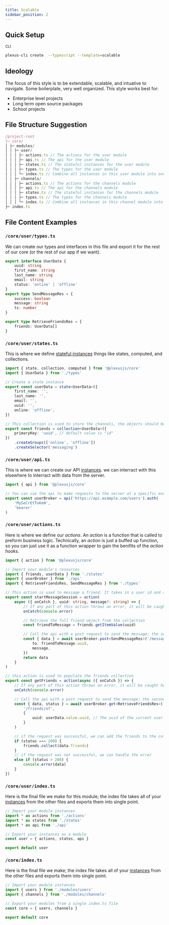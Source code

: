 ```yaml
---
title: Scalable
sidebar_position: 2
---
```


## Quick Setup

<small>CLI</small>

```bash prefix="$"
plexus-cli create  --typescript --template=scalable
```

## Ideology

The focus of this style is to be extendable, scalable, and intuative to navigate. Some boilerplate, very well organized. This style works best for:

<ul className='list'>
	<li>Enterprise level projects</li>
	<li>Long term open source packages</li>
	<li>School projects</li>
</ul>

## File Structure Suggestion

```ts
/project-root
├─ core/
│ ├─ modules/
│ │ ├─ user/
│ │ │ ├─ actions.ts // The actions for the user module
│ │ │ ├─ api.ts // The api for the user module
│ │ │ ├─ states.ts // The stateful instances for the user module
│ │ │ ├─ types.ts // The types for the user module
│ │ │ └─ index.ts // Combine all instances in this user module into one file
│ │ ├─ channels/
│ │ │ ├─ actions.ts // The actions for the channels module
│ │ │ ├─ api.ts // The api for the channels module
│ │ │ ├─ states.ts // The stateful instances for the channels module
│ │ │ ├─ types.ts // The types for the channels module
│ │ │ └─ index.ts // Combine all instances in this channel module into one file
├─ index.ts
```

## File Content Examples

### `/core/user/types.ts`

We can create our types and interfaces in this file and export it for the rest of our core (or the rest of our app if we want).

```ts title="/core/user/types.ts"
export interface UserData {
	uuid: string
	first_name: string
	last_name: string
	email: string
	status: 'online' | 'offline'
}
export type SendMessageRes = {
	success: boolean
	message: string
	ts: number
}

export type RetrieveFriendsRes = {
	friends: UserData[]
}
```

### `/core/user/states.ts`

This is where we define [stateful instances](/docs/getting-started/concepts#internal-terms) things like states, computed, and collections.

```ts title="/core/user/states.ts"
import { state, collection, computed } from '@plexusjs/core'
import { UserData } from './types'

// Create a state instance
export const userData = state<UserData>({
	first_name: '',
	last_name: '',
	email: '',
	uuid: '',
	online: 'offline',
})

// This collection is used to store the channels, the objects should be of type ChannelData defined above
export const friends = collection<UserData>({
	primaryKey: 'uuid', // default value is "id"
})
	.createGroups(['online', 'offline'])
	.createSelector('messaging')
```

### `/core/user/api.ts`

This is where we can create our API [instances](/docs/getting-started/concepts#internal-terms). we can interract with this elsewhere to interract with data from the server.

```ts title="/core/user/api.ts"
import { api } from '@plexusjs/core'

// You can use the api to make requests to the server at a specific endpoint
export const userBroker = api('https://api.example.com/users').auth(
	'MySeCrEtToKeN',
	'bearer'
)
```

### `/core/user/actions.ts`

Here is where we define our <i>actions</i>. An <i>action</i> is a function that is called to preform business logic. Technically, an <i>action</i> is just a buffed up function, so you can just use it as a function wrapper to gain the benifits of the <i>action hooks</i>.

```ts title="/core/user/actions.ts"
import { action } from '@plexusjs/core'

// Import your module's resources
import { friends, userData } from './states'
import { userBroker } from './api'
import { RetrieveFriendsRes, SendMessageRes } from './types'

// This action is used to message a friend. It takes in a user id and an optional message. We can take that and proccess
export const startMessageSession = action(
	async ({ onCatch }, uuid: string, message?: string) => {
		// If any part of this action throws an error, it will be caught here
		onCatch(console.error)

		// Retrieve the full friend object from the collection
		const friendToMessage = friends.getItemValue(uuid)

		// Call the api with a post request to send the message; the second param sent as a request body
		const { data } = await userBroker.post<SendMessageRes>('/message/send', {
			to: friendToMessage.uuid,
			message,
		})
		return data
	}
)

// this action is used to populate the friends collection
export const getFriends = action(async ({ onCatch }) => {
	// If any part of this action throws an error, it will be caught here
	onCatch(console.error)

	// Call the api with a post request to send the message; the second param sent as a url query
	const { data, status } = await userBroker.get<RetrieveFriendsRes>(
		'/friends/of',
		{
			uuid: userData.value.uuid, // The uuid of the current user
		}
	)

	// if the request was successful, we can add the friends to the collection
	if (status === 200) {
		friends.collect(data.friends)
	}
	// if the request was not successful, we can handle the error
	else if (status > 200) {
		console.error(data)
	}
})
```

### `/core/user/index.ts`

Here is the final file we make for this module; the index file takes all of your [instances](/docs/getting-started/concepts#internal-terms) from the other files and exports them into single point.

```ts title="/core/user/index.ts"
// Import your module instances
import * as actions from './actions'
import * as states from './states'
import * as api from './api'

// Export your instances as a module
const user = { actions, states, api }

export default user
```

### `/core/index.ts`

Here is the final file we make; the index file takes all of your [instances](/docs/getting-started/concepts#internal-terms) from the other files and exports them into single point.

```ts title="/core/index.ts"
// Import your module instances
import { users } from './modules/users'
import { channels } from './modules/channels'

// Export your modules from a single index.ts file
const core = { users, channels }

export default core
```
